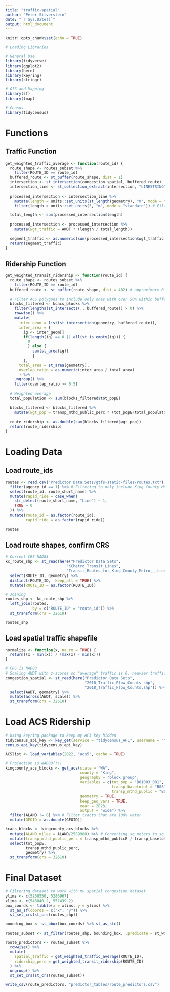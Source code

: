 ```yaml
---
title: "traffic-spatial"
author: "Peter Silverstein"
date: "`r Sys.Date()`"
output: html_document
---
```


```r
knitr::opts_chunk$set(echo = TRUE)
```

```r
# Loading Libraries

# General Use
library(tidyverse)
library(ggplot2)
library(here)
library(keyring)
library(stringr)

# GIS and Mapping
library(sf)
library(tmap)

# Census
library(tidycensus)
```

# Functions
## Traffic Function
```r
get_weighted_traffic_average <- function(route_id) {
  route_shape <- routes_subset %>%
    filter(ROUTE_ID == route_id)
  buffered_route <- st_buffer(route_shape, dist = 1)
  intersection <- st_intersection(congestion_spatial, buffered_route)
  intersection_line <- st_collection_extract(intersection, "LINESTRING")
  
  processed_intersection <- intersection_line %>%
    mutate(length = units::set_units(st_length(geometry), "m", mode = "standard")) %>% # Calculate length of each segment
    filter(length > units::set_units(5, "m", mode = "standard")) # Filtering out any segment less than 5m in length to remove noise

  total_length <- sum(processed_intersection$length)
  
  processed_intersection <- processed_intersection %>%
    mutate(wgt_traffic = AWDT * (length / total_length))
  
  segment_traffic <- as.numeric(sum(processed_intersection$wgt_traffic))
  return(segment_traffic)
}
```

## Ridership Function
```r
get_weighted_transit_ridership <- function(route_id) {
  route_shape <- routes_subset %>%
    filter(ROUTE_ID == route_id)
  buffered_route <- st_buffer(route_shape, dist = 402) # approximate 0.25 mile buffer
  
  # Filter ACS polygons to include only ones with over 50% within buffer
  blocks_filtered <- kcacs_blocks %>%
    filter(lengths(st_intersects(., buffered_route)) > 0) %>%
    rowwise() %>%
    mutate(
      inter_geom = list(st_intersection(geometry, buffered_route)),
      inter_area = {
        ig <- inter_geom[]
        if(length(ig) == 0 || all(st_is_empty(ig))) {
          0
          } else {
            sum(st_area(ig))
            }
        },
      total_area = st_area(geometry),
      overlap_ratio = as.numeric(inter_area / total_area)
      ) %>%
    ungroup() %>%
    filter(overlap_ratio >= 0.5)
  
  # Weighted average
  total_population <- sum(blocks_filtered$tot_popE)
  
  blocks_filtered <- blocks_filtered %>%
    mutate(wgt_pop = transp_mthd_public_perc * (tot_popE/total_population))
  
  route_ridership <- as.double(sum(blocks_filtered$wgt_pop))
  return(route_ridership)
}
```

# Loading Data

## Load route_ids
```r
routes <- read.csv("Predictor Data Sets/gtfs-static-files/routes.txt") %>%
  filter(agency_id == 1) %>% # Filtering to only include King County Metro agency
  select(route_id, route_short_name) %>%
  mutate(rapid_ride = case_when(
    str_detect(route_short_name, "Line") ~ 1,
    TRUE ~ 0
  )) %>%
  mutate(route_id = as.factor(route_id),
         rapid_ride = as.factor(rapid_ride)) 
  
routes
```

## Load route shapes, confirm CRS
```r
# Current CRS NAD83
kc_route_shp <- st_read(here("Predictor Data Sets",
                           "KCMetro_Transit_Lines",
                           "Transit_Routes_for_King_County_Metro___transitroute_line.shp")) %>%
  select(ROUTE_ID, geometry) %>%
  distinct(ROUTE_ID, .keep_all = TRUE) %>%
  mutate(ROUTE_ID = as.factor(ROUTE_ID))

# Joining
routes_shp <- kc_route_shp %>%
  left_join(routes,
            by = c("ROUTE_ID" = "route_id")) %>%
  st_transform(crs = 32610)

routes_shp
```

## Load spatial traffic shapefile
```r
normalize <- function(x, na.rm = TRUE) {
  return((x - min(x)) / (max(x) - min(x)))
}

# CRS is NAD83
# Scaling AWDT with z-scores so "average" traffic is 0, heavier traffic is positive, lighter is negative
congestion_spatial <- st_read(here("Predictor Data Sets",
                                   "2018_Traffic_Flow_Counts-shp",
                                   "2018_Traffic_Flow_Counts.shp")) %>%
  select(AWDT, geometry) %>%
  mutate(across(AWDT, scale)) %>%
  st_transform(crs = 32610)
```

# Load ACS Ridership
```r
# Using keyring package to keep my API key hidden
tidycensus_api_key <- key_get(service = "tidycensus_API", username = "my_tidycensus")
census_api_key(tidycensus_api_key)

ACSlist <- load_variables(2022, "acs5", cache = TRUE)

# Projection is NAD83(!!)
kingcounty_acs_blocks <- get_acs(state = "WA",
                                 county = "King",
                                 geography = "block group",
                                 variables = c(tot_pop = "B01003_001",
                                               transp_basetotal = "B08134_001",
                                               transp_mthd_public = "B08134_061"),
                                 geometry = TRUE,
                                 keep_geo_vars = TRUE,
                                 year = 2023,
                                 output = "wide") %>%
  filter(ALAND != 0) %>% # Filter tracts that are 100% water
  mutate(GEOID = as.double(GEOID))

kcacs_blocks <- kingcounty_acs_blocks %>%
  mutate(ALAND_miles = ALAND/2589988) %>% # Converting sq meters to sq miles
  mutate(transp_mthd_public_perc = transp_mthd_publicE / transp_basetotalE) %>%
  select(tot_popE,
         transp_mthd_public_perc,
         geometry) %>%
  st_transform(crs = 32610)
```

# Final Dataset
```r
# Filtering dataset to work with my spatial congestion dataset
ylims <- c(5260550, 5286967)
xlims <- c(543840.2, 557439.2)
box_coords <- tibble(x = xlims, y = ylims) %>% 
  st_as_sf(coords = c("x", "y")) %>% 
  st_set_crs(st_crs(routes_shp))

bounding_box <- st_bbox(box_coords) %>% st_as_sfc()

routes_subset <- st_filter(routes_shp, bounding_box, .predicate = st_within) # We lose almost 100 routes, but I think that's ok

route_predictors <- routes_subset %>%
  rowwise() %>%
  mutate(
    spatial_traffic = get_weighted_traffic_average(ROUTE_ID),
    ridership_perc = get_weighted_transit_ridership(ROUTE_ID)
  ) %>%
  ungroup() %>%
  st_set_crs(st_crs(routes_subset))

write_csv(route_predictors, "predictor_tables/route_predictors.csv")
```





